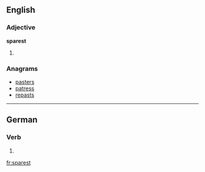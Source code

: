 ==English==

===Adjective===
'''sparest'''

# {{superlative of|spare}}

===Anagrams===
* [[pasters#English|pasters]]
* [[patress#English|patress]]
* [[repasts#English|repasts]]

----

==German==

===Verb===
{{infl|de}}

# {{de-verb form of|sparen|2|s|k1}}

[[fr:sparest]]